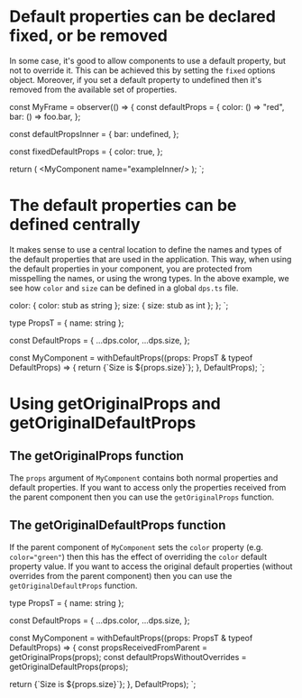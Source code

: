 # Default properties can be declared fixed, or be removed

In some case, it's good to allow components to use a default property, but not to override it. This can be achieved this by setting the `fixed` options object.
Moreover, if you set a default property to undefined then it's removed from the available set of properties.


const MyFrame = observer(() => {
  const defaultProps = {
  color: () => "red",
  bar: () => foo.bar,
};

const defaultPropsInner = {
  bar: undefined,
};

const fixedDefaultProps = {
  color: true,
};

return (
  <DefaultPropsProvider value={defaultProps}>
    <MyComponent name="example"/>
    <DefaultPropsProvider extend value={defaultPropsInner} fixed={fixedDefaultProps}>
      <MyComponent name="exampleInner/>
    </DefaultPropsProvider>
  </DefaultPropsProvider>
);
`;

<CodeSnippet
  title="example/MyFrame.tsx"
  code={code1}
/>

# The default properties can be defined centrally

It makes sense to use a central location to define the names and types of the default properties that are used in the application.
This way, when using the default properties in your component, you are protected from misspelling the names, or using the wrong types.
In the above example, we see how `color` and `size` can be defined in a global `dps.ts` file.


  color: { color: stub as string };
  size: { size: stub as int };
};
`;

<CodeSnippet
  title="example/defaultProps.ts"
  code={code2}
/>


type PropsT = { name: string };

const DefaultProps = {
  ...dps.color,
  ...dps.size,
};

const MyComponent = withDefaultProps((props: PropsT & typeof DefaultProps) => {
  return <text color={props.color}>{\`Size is \$\{props.size\}\`}</text>;
}, DefaultProps);
`;

<CodeSnippet
  title="example/MyComponent.tsx"
  code={code3}
/>

# Using getOriginalProps and getOriginalDefaultProps

## The getOriginalProps function

The `props` argument of `MyComponent` contains both normal properties and default properties.
If you want to access only the properties received from the parent component then you can use the `getOriginalProps` function.

## The getOriginalDefaultProps function

If the parent component of `MyComponent` sets the `color` property (e.g. `color="green"`) then this has the effect of
overriding the `color` default property value. If you want to access the original default properties
(without overrides from the parent component) then you can use the `getOriginalDefaultProps` function.


type PropsT = { name: string };

const DefaultProps = {
  ...dps.color,
  ...dps.size,
};

const MyComponent = withDefaultProps((props: PropsT & typeof DefaultProps) => {
  const propsReceivedFromParent = getOriginalProps(props);
  const defaultPropsWithoutOverrides = getOriginalDefaultProps(props);

  return <text color={props.color}>{\`Size is \$\{props.size\}\`}</text>;
}, DefaultProps);
`;

<CodeSnippet
  title="example/MyComponent.tsx"
  code={code4}
/>
